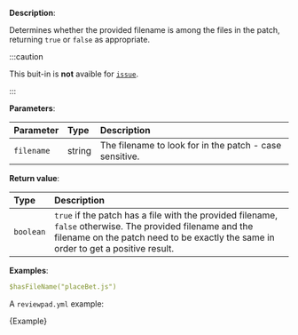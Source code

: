 
**Description**:

Determines whether the provided filename is among the files in the patch, returning `true` or `false` as appropriate.

:::caution

This buit-in is **not** avaible for [`issue`](/guides/syntax#workflow).

:::

**Parameters**:

| Parameter  | Type   | Description                                             |
| :--------- | :----- | :------------------------------------------------------ |
| `filename` | string | The filename to look for in the patch - case sensitive. |

**Return value**:

| Type      | Description                                                                                                                                                                                      |
| :-------- | :----------------------------------------------------------------------------------------------------------------------------------------------------------------------------------------------- |
| `boolean` | `true` if the patch has a file with the provided filename, `false` otherwise. The provided filename and the filename on the patch need to be exactly the same in order to get a positive result. |

**Examples**:

```yml
$hasFileName("placeBet.js")
```

A `reviewpad.yml` example:

<CodeBlock language="yml">{Example}</CodeBlock>
